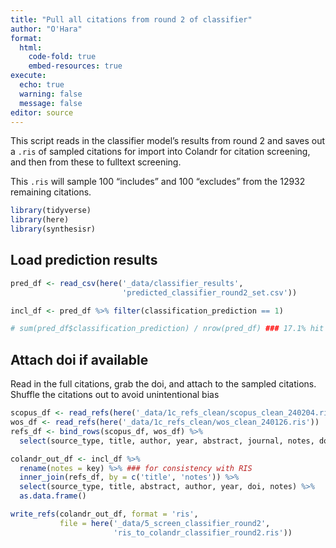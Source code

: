 ```yaml
---
title: "Pull all citations from round 2 of classifier"
author: "O'Hara"
format: 
  html:
    code-fold: true
    embed-resources: true
execute:
  echo: true
  warning: false
  message: false
editor: source
---
```


This script reads in the classifier model's results from round 2 and saves out a `.ris` of sampled citations for import into Colandr for citation screening, and then from these to fulltext screening.  

This `.ris` will sample 100 "includes" and 100 "excludes" from the 12932 remaining citations.

```r
library(tidyverse)
library(here)
library(synthesisr)
```

## Load prediction results

```r
pred_df <- read_csv(here('_data/classifier_results', 
                         'predicted_classifier_round2_set.csv')) 

incl_df <- pred_df %>% filter(classification_prediction == 1)

# sum(pred_df$classification_prediction) / nrow(pred_df) ### 17.1% hit rate far higher than likely
```

## Attach doi if available

Read in the full citations, grab the doi, and attach to the sampled citations.  Shuffle the citations out to avoid unintentional bias

```r
scopus_df <- read_refs(here('_data/1c_refs_clean/scopus_clean_240204.ris'))
wos_df <- read_refs(here('_data/1c_refs_clean/wos_clean_240126.ris'))
refs_df <- bind_rows(scopus_df, wos_df) %>%
  select(source_type, title, author, year, abstract, journal, notes, doi)

colandr_out_df <- incl_df %>%
  rename(notes = key) %>% ### for consistency with RIS
  inner_join(refs_df, by = c('title', 'notes')) %>%
  select(source_type, title, abstract, author, year, doi, notes) %>%
  as.data.frame()

write_refs(colandr_out_df, format = 'ris', 
           file = here('_data/5_screen_classifier_round2',
                       'ris_to_colandr_classifier_round2.ris'))
```


